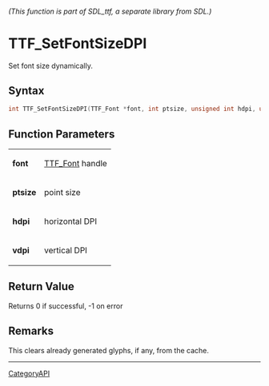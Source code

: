 ====== (This function is part of SDL_ttf, a separate library from SDL.) ======
= TTF_SetFontSizeDPI =

Set font size dynamically.

== Syntax ==

<syntaxhighlight lang='c'>
int TTF_SetFontSizeDPI(TTF_Font *font, int ptsize, unsigned int hdpi, unsigned int vdpi);
</syntaxhighlight>

== Function Parameters ==

{|
|'''font'''
|[[TTF_Font]] handle
|-
|'''ptsize'''
|point size
|-
|'''hdpi'''
|horizontal DPI
|-
|'''vdpi'''
|vertical DPI
|}

== Return Value ==

Returns 0 if successful, -1 on error

== Remarks ==

This clears already generated glyphs, if any, from the cache.

----
[[CategoryAPI]]


